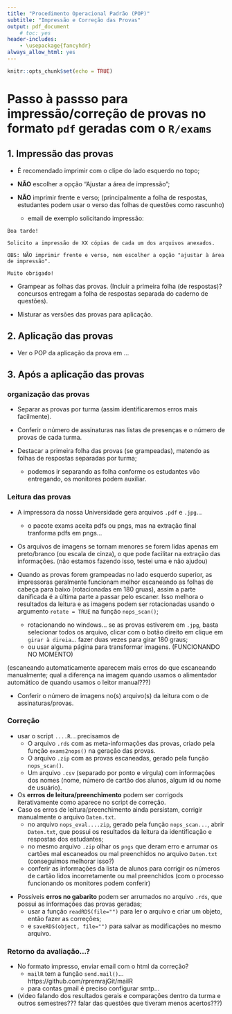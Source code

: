 ```yaml
---
title: "Procedimento Operacional Padrão (POP)"
subtitle: "Impressão e Correção das Provas"
output: pdf_document
    # toc: yes
header-includes:
    - \usepackage{fancyhdr}
always_allow_html: yes
---
```

\addtolength{\headheight}{1.0cm}
\pagestyle{fancyplain} 
\lhead{\includegraphics[height=1.5cm]{apresentacoes/imagens/logoIME.png}}
\rhead{\includegraphics[height=1.5cm]{apresentacoes/imagens/logoEAD.png}}
<!-- \chead{UNIVERSIDADE FEDERAL DO RIO GRANDE DO SUL \\ -->
<!-- INSTITUTO DE MATEMÁTICA E ESTATÍSTICA \\ -->
<!-- DEPARTAMENTO DE ESTATÍSTICA \\ -->
<!-- \vspace{0.3cm} -->
<!-- MAT02219 - Probabilidade e Estatística - 2021/2 -->
<!-- } -->
\renewcommand{\headrulewidth}{0pt} 


```r
knitr::opts_chunk$set(echo = TRUE)
```

# Passo à passso para impressão/correção de provas no formato `pdf` geradas com o `R/exams`

## 1. Impressão das provas
* É recomendado imprimir com o clipe do lado esquerdo no topo;

* **NÃO** escolher a opção “Ajustar a área de impressão”;

* **NÃO** imprimir frente e verso; (principalmente a folha de respostas, estudantes podem usar o verso das folhas de questões como rascunho)
    + email de exemplo solicitando impressão:  
    
```
Boa tarde!
 
Solicito a impressão de XX cópias de cada um dos arquivos anexados.
 
OBS: NÃO imprimir frente e verso, nem escolher a opção "ajustar à área de impressão".
 
Muito obrigado!
```

* Grampear as folhas das provas. (Incluir a primeira folha (de respostas)? concursos entregam a folha de respostas separada do caderno de questões).

* Misturar as versões das provas para aplicação.  


## 2. Aplicação das provas
* Ver o POP da aplicação da prova em ...   


## 3. Após a aplicação das provas
### organização das provas
* Separar as provas por turma (assim identificaremos erros mais facilmente).

* Conferir o número de assinaturas nas listas de presenças e o número de provas de cada turma.

* Destacar a primeira folha das provas (se grampeadas), matendo as folhas de respostas separadas por turma;
	+ podemos ir separando as folha conforme os estudantes vão entregando, os monitores podem auxiliar.

### Leitura das provas
* A impressora da nossa Universidade gera arquivos `.pdf` e `.jpg`...  
    + o pacote exams aceita pdfs ou pngs, mas na extração final tranforma pdfs em pngs... 

* Os arquivos de imagens se tornam menores se forem lidas apenas em preto/branco (ou escala de cinza), o que pode facilitar na extração das informações. (não estamos fazendo isso, testei uma e não ajudou)

* Quando as provas forem grampeadas no lado esquerdo superior, as impressoras geralmente funcionam melhor escaneando as folhas de cabeça para baixo (rotacionadas em 180 gruas), assim a parte danificada é a última parte a passar pelo escaner. Isso melhora o resultados da leitura e as imagens podem ser rotacionadas usando o argumento `rotate = TRUE` na função `nops_scan()`;  
    + rotacionando no windows... se as provas estiverem em `.jpg`, basta selecionar todos os arquivo, clicar com o botão direito em clique em `girar à direia`... fazer duas vezes para girar 180 graus;
  	+ ou usar alguma página para transformar imagens. (FUNCIONANDO NO MOMENTO)

(escaneando automaticamente aparecem mais erros do que escaneando manualmente; qual a diferença na imagem quando usamos o alimentador automático de quando usamos o leitor manual???)

* Conferir o número de imagens no(s) arquivo(s) da leitura com o de assinaturas/provas. 

### Correção 
* usar o script `....R`... precisamos de
	+ O arquivo `.rds` com as meta-informações das provas, criado pela função `exams2nops()` na geração das provas.
	+ O arquivo `.zip` com as provas escaneadas, gerado pela função `nops_scan()`.
	+ Um arquivo `.csv` (separado por ponto e vírgula) com informações dos nomes (nome, número de cartão dos alunos, algum id ou nome de usuário). 

* Os **errros de leitura/preenchimento** podem ser corrigods iterativamente como aparece no script de correção.
* Caso os erros de leitura/preenchimento ainda persistam, corrigir manualmente o arquivo `Daten.txt`. 
	+ no arquivo `nops_eval....zip`, gerado pela função `nops_scan...`, abrir `Daten.txt`, que possui os resultados da leitura da identificação e respostas dos estudantes;
	+ no mesmo arquivo `.zip` olhar os `pngs` que deram erro e arrumar os cartões mal escaneados ou mal preenchidos no arquivo `Daten.txt` (conseguimos melhorar isso?)
  + conferir as informações da lista de alunos para corrigir os números de cartão lidos incorretamente ou mal preenchidos (com o processo funcionando os monitores podem conferir)

<!-- maior resolucao menos problemas? -->

* Possíveis **erros no gabarito** podem ser arrumados no arquivo `.rds`, que possui as informações das provas geradas;
	+ usar a função `readRDS(file="")` para ler o arquivo e criar um objeto, então fazer as correções; 
	+ e `saveRDS(object, file="")` para salvar as modificações no mesmo arquivo.


### Retorno da avaliação...?
* No formato impresso, enviar email com o html da correção?
    + `mailR` tem a função `send.mail()`...  https://github.com/rpremrajGit/mailR 
    + para contas gmail é preciso configurar smtp...

* (video falando dos resultados gerais e comparações dentro da turma e outros semestres??? falar das questões que tiveram menos acertos???)

